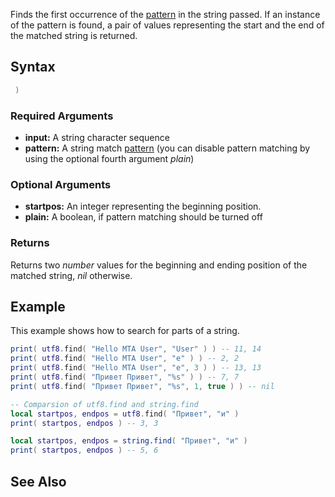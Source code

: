 
{{Shared function}}

Finds the first occurrence of the [http://lua-users.org/wiki/PatternsTutorial pattern] in the string passed. If an instance of the pattern is found, a pair of values representing the start and the end of the matched string is returned.

==Syntax==
<syntaxhighlight lang="lua"> )</syntaxhighlight>

===Required Arguments===
*'''input:''' A string character sequence
*'''pattern:''' A string match [http://lua-users.org/wiki/PatternsTutorial pattern] (you can disable pattern matching by using the optional fourth argument ''plain'')

===Optional Arguments===
{{OptionalArg}}
*'''startpos:''' An integer representing the beginning position.
*'''plain:''' A boolean, if pattern matching should be turned off

===Returns===
Returns two ''number'' values for the beginning and ending position of the matched string, ''nil'' otherwise.

==Example==
<section name="Server" class="server" show="true">
This example shows how to search for parts of a string.
<syntaxhighlight lang="lua">
print( utf8.find( "Hello MTA User", "User" ) ) -- 11, 14
print( utf8.find( "Hello MTA User", "e" ) ) -- 2, 2
print( utf8.find( "Hello MTA User", "e", 3 ) ) -- 13, 13
print( utf8.find( "Привет Привет", "%s" ) ) -- 7, 7
print( utf8.find( "Привет Привет", "%s", 1, true ) ) -- nil

-- Comparsion of utf8.find and string.find
local startpos, endpos = utf8.find( "Привет", "и" )
print( startpos, endpos ) -- 3, 3

local startpos, endpos = string.find( "Привет", "и" )
print( startpos, endpos ) -- 5, 6
</syntaxhighlight>
</section>

==See Also==
{{UTF8 functions}}